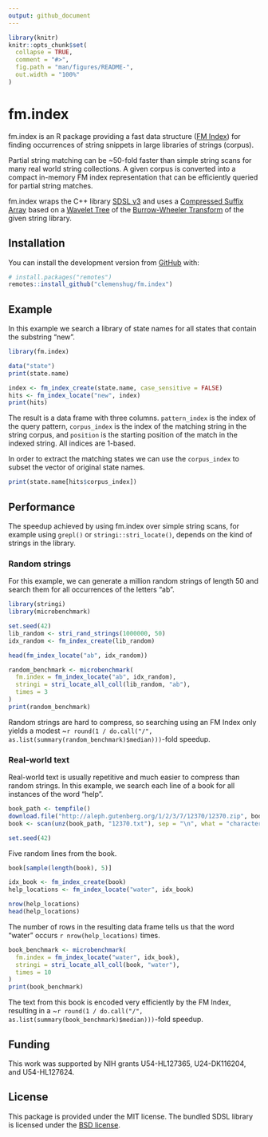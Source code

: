 ```yaml
---
output: github_document
---
```


<!-- README.md is generated from README.Rmd. Please edit that file -->

```r
library(knitr)
knitr::opts_chunk$set(
  collapse = TRUE,
  comment = "#>",
  fig.path = "man/figures/README-",
  out.width = "100%"
)
```

# fm.index

fm.index is an R package providing a fast data structure
([FM Index](https://en.wikipedia.org/wiki/FM-index)) for finding occurrences
of string snippets in large libraries of strings (corpus).

Partial string matching can be ~50-fold faster than simple string
scans for many real world string collections. A given corpus is
converted into a compact in-memory FM index representation that can be
efficiently queried for partial string matches.

fm.index wraps the C++ library [SDSL v3](https://github.com/xxsds/sdsl-lite)
and uses a [Compressed Suffix Array](https://en.wikipedia.org/wiki/Compressed_suffix_array)
based on a [Wavelet Tree](https://en.wikipedia.org/wiki/Wavelet_Tree) of the
[Burrow-Wheeler Transform](https://en.wikipedia.org/wiki/Burrows%E2%80%93Wheeler_transform)
of the given string library.

## Installation

You can install the development version from [GitHub](https://github.com/) with:

``` r
# install.packages("remotes")
remotes::install_github("clemenshug/fm.index")
```
## Example

In this example we search a library of state names for all states that contain
the substring "new".

```r
library(fm.index)

data("state")
print(state.name)

index <- fm_index_create(state.name, case_sensitive = FALSE)
hits <- fm_index_locate("new", index)
print(hits)
```

The result is a data frame with three columns. `pattern_index` is the index of
the query pattern, `corpus_index` is the index of the matching string in the
string corpus, and `position` is the starting position of the match in the indexed
string. All indices are 1-based.

In order to extract the matching states we can use the `corpus_index` to subset
the vector of original state names.

```r
print(state.name[hits$corpus_index])
```



## Performance

The speedup achieved by using fm.index over simple string scans, for example
using `grepl()` or `stringi::stri_locate()`, depends on the kind of strings
in the library.

### Random strings

For this example, we can generate a million random strings of length 50 and
search them for all occurrences of the letters "ab".

```r
library(stringi)
library(microbenchmark)

set.seed(42)
lib_random <- stri_rand_strings(1000000, 50)
idx_random <- fm_index_create(lib_random)

head(fm_index_locate("ab", idx_random))

random_benchmark <- microbenchmark(
  fm.index = fm_index_locate("ab", idx_random),
  stringi = stri_locate_all_coll(lib_random, "ab"),
  times = 3
)
print(random_benchmark)
```

Random strings are hard to compress, so searching using an FM Index only yields
a modest ~`r round(1 / do.call("/", as.list(summary(random_benchmark)$median)))`-fold speedup.

### Real-world text

Real-world text is usually repetitive and much easier to compress than
random strings. In this example, we search each line of a book for all instances
of the word "help".

```r
book_path <- tempfile()
download.file("http://aleph.gutenberg.org/1/2/3/7/12370/12370.zip", book_path)
book <- scan(unz(book_path, "12370.txt"), sep = "\n", what = "character")
```

```r
set.seed(42)
```

Five random lines from the book.

```r
book[sample(length(book), 5)]
```

```r
idx_book <- fm_index_create(book)
help_locations <- fm_index_locate("water", idx_book)

nrow(help_locations)
head(help_locations)
```

The number of rows in the resulting data frame tells us that the word "water"
occurs `r nrow(help_locations)` times.

```r
book_benchmark <- microbenchmark(
  fm.index = fm_index_locate("water", idx_book),
  stringi = stri_locate_all_coll(book, "water"),
  times = 10
)
print(book_benchmark)
```

The text from this book is encoded very efficiently by the FM Index, resulting
in a ~`r round(1 / do.call("/", as.list(summary(book_benchmark)$median)))`-fold speedup.

## Funding

This work was supported by NIH grants U54-HL127365, U24-DK116204, and
U54-HL127624.

## License

This package is provided under the MIT license. The bundled SDSL library is
licensed under the [BSD license](https://github.com/xxsds/sdsl-lite/blob/9930944f14965c4180e40f7acd5f368fd82a3329/LICENSE).
